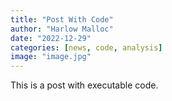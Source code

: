 ```yaml
---
title: "Post With Code"
author: "Harlow Malloc"
date: "2022-12-29"
categories: [news, code, analysis]
image: "image.jpg"
---
```


This is a post with executable code.
